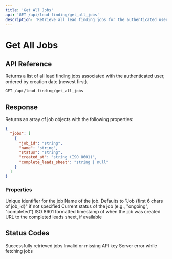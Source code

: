 ```yaml
---
title: 'Get All Jobs'
api: 'GET /api/lead-finding/get_all_jobs'
description: 'Retrieve all lead finding jobs for the authenticated user'
---
```


# Get All Jobs

## API Reference

Returns a list of all lead finding jobs associated with the authenticated user, ordered by creation date (newest first).

```bash
GET /api/lead-finding/get_all_jobs
```

## Response

Returns an array of job objects with the following properties:

```json
{
  "jobs": [
    {
      "job_id": "string",
      "name": "string",
      "status": "string",
      "created_at": "string (ISO 8601)",
      "complete_leads_sheet": "string | null"
    }
  ]
}
```

### Properties

<ResponseField name="job_id" type="string" required>
  Unique identifier for the job
</ResponseField>

<ResponseField name="name" type="string" required>
  Name of the job. Defaults to "Job {first 6 chars of job_id}" if not specified
</ResponseField>

<ResponseField name="status" type="string" required>
  Current status of the job (e.g., "ongoing", "completed")
</ResponseField>

<ResponseField name="created_at" type="string" required>
  ISO 8601 formatted timestamp of when the job was created
</ResponseField>

<ResponseField name="complete_leads_sheet" type="string | null">
  URL to the completed leads sheet, if available
</ResponseField>

## Status Codes

<ResponseField name="200: OK" type="Success">
  Successfully retrieved jobs
</ResponseField>

<ResponseField name="401: Unauthorized" type="Error">
  Invalid or missing API key
</ResponseField>

<ResponseField name="500: Internal Server Error" type="Error">
  Server error while fetching jobs
</ResponseField> 
